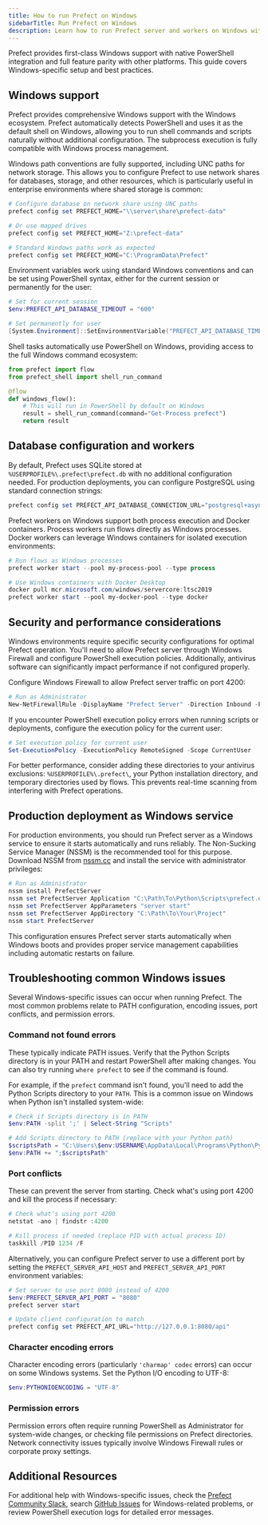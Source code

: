 ```yaml
---
title: How to run Prefect on Windows
sidebarTitle: Run Prefect on Windows
description: Learn how to run Prefect server and workers on Windows with PowerShell.
---
```


Prefect provides first-class Windows support with native PowerShell integration and full feature parity with other platforms. This guide covers Windows-specific setup and best practices.

## Windows support

Prefect provides comprehensive Windows support with the Windows ecosystem. Prefect automatically detects PowerShell and uses it as the default shell on Windows, allowing you to run shell commands and scripts naturally without additional configuration. The subprocess execution is fully compatible with Windows process management.

Windows path conventions are fully supported, including UNC paths for network storage. This allows you to configure Prefect to use network shares for databases, storage, and other resources, which is particularly useful in enterprise environments where shared storage is common:

```powershell
# Configure database on network share using UNC paths
prefect config set PREFECT_HOME="\\server\share\prefect-data"

# Or use mapped drives
prefect config set PREFECT_HOME="Z:\prefect-data"

# Standard Windows paths work as expected
prefect config set PREFECT_HOME="C:\ProgramData\Prefect"
```

Environment variables work using standard Windows conventions and can be set using PowerShell syntax, either for the current session or permanently for the user:

```powershell
# Set for current session
$env:PREFECT_API_DATABASE_TIMEOUT = "600"

# Set permanently for user
[System.Environment]::SetEnvironmentVariable("PREFECT_API_DATABASE_TIMEOUT", "600", "User")
```

Shell tasks automatically use PowerShell on Windows, providing access to the full Windows command ecosystem:

```python
from prefect import flow
from prefect_shell import shell_run_command

@flow
def windows_flow():
    # This will run in PowerShell by default on Windows
    result = shell_run_command(command="Get-Process prefect")
    return result
```

## Database configuration and workers

By default, Prefect uses SQLite stored at `%USERPROFILE%\.prefect\prefect.db` with no additional configuration needed. For production deployments, you can configure PostgreSQL using standard connection strings:

```powershell
prefect config set PREFECT_API_DATABASE_CONNECTION_URL="postgresql+asyncpg://postgres:password@localhost:5432/prefect"
```

Prefect workers on Windows support both process execution and Docker containers. Process workers run flows directly as Windows processes. Docker workers can leverage Windows containers for isolated execution environments:

```powershell
# Run flows as Windows processes
prefect worker start --pool my-process-pool --type process

# Use Windows containers with Docker Desktop
docker pull mcr.microsoft.com/windows/servercore:ltsc2019
prefect worker start --pool my-docker-pool --type docker
```

## Security and performance considerations

Windows environments require specific security configurations for optimal Prefect operation. You'll need to allow Prefect server through Windows Firewall and configure PowerShell execution policies. Additionally, antivirus software can significantly impact performance if not configured properly.

Configure Windows Firewall to allow Prefect server traffic on port 4200:

```powershell
# Run as Administrator
New-NetFirewallRule -DisplayName "Prefect Server" -Direction Inbound -Port 4200 -Protocol TCP -Action Allow
```

If you encounter PowerShell execution policy errors when running scripts or deployments, configure the execution policy for the current user:

```powershell
# Set execution policy for current user
Set-ExecutionPolicy -ExecutionPolicy RemoteSigned -Scope CurrentUser
```

For better performance, consider adding these directories to your antivirus exclusions: `%USERPROFILE%\.prefect\`, your Python installation directory, and temporary directories used by flows. This prevents real-time scanning from interfering with Prefect operations.

## Production deployment as Windows service

For production environments, you should run Prefect server as a Windows service to ensure it starts automatically and runs reliably. The Non-Sucking Service Manager (NSSM) is the recommended tool for this purpose. Download NSSM from [nssm.cc](https://nssm.cc) and install the service with administrator privileges:

```powershell
# Run as Administrator
nssm install PrefectServer
nssm set PrefectServer Application "C:\Path\To\Python\Scripts\prefect.exe"
nssm set PrefectServer AppParameters "server start"
nssm set PrefectServer AppDirectory "C:\Path\To\Your\Project"
nssm start PrefectServer
```

This configuration ensures Prefect server starts automatically when Windows boots and provides proper service management capabilities including automatic restarts on failure.

## Troubleshooting common Windows issues

Several Windows-specific issues can occur when running Prefect. The most common problems relate to PATH configuration, encoding issues, port conflicts, and permission errors.

### Command not found errors

These typically indicate PATH issues. Verify that the Python Scripts directory is in your PATH and restart PowerShell after making changes. You can also try running `where prefect` to see if the command is found.

For example, if the `prefect` command isn't found, you'll need to add the Python Scripts directory to your `PATH`. This is a common issue on Windows when Python isn't installed system-wide:

```powershell
# Check if Scripts directory is in PATH
$env:PATH -split ';' | Select-String "Scripts"

# Add Scripts directory to PATH (replace with your Python path)
$scriptsPath = "C:\Users\$env:USERNAME\AppData\Local\Programs\Python\Python39\Scripts"
$env:PATH += ";$scriptsPath"
```

### Port conflicts 

These can prevent the server from starting. Check what's using port 4200 and kill the process if necessary:
```powershell
# Check what's using port 4200
netstat -ano | findstr :4200

# Kill process if needed (replace PID with actual process ID)
taskkill /PID 1234 /F
```

Alternatively, you can configure Prefect server to use a different port by setting the `PREFECT_SERVER_API_HOST` and `PREFECT_SERVER_API_PORT` environment variables:
```powershell
# Set server to use port 8080 instead of 4200
$env:PREFECT_SERVER_API_PORT = "8080"
prefect server start

# Update client configuration to match
prefect config set PREFECT_API_URL="http://127.0.0.1:8080/api"
```

### Character encoding errors

Character encoding errors (particularly `'charmap' codec` errors) can occur on some Windows systems. Set the Python I/O encoding to UTF-8:
```powershell
$env:PYTHONIOENCODING = "UTF-8"
```

### Permission errors 

Permission errors often require running PowerShell as Administrator for system-wide changes, or checking file permissions on Prefect directories. Network connectivity issues typically involve Windows Firewall rules or corporate proxy settings.


## Additional Resources

For additional help with Windows-specific issues, check the [Prefect Community Slack](https://prefect.io/slack), search [GitHub Issues](https://github.com/PrefectHQ/prefect/issues) for Windows-related problems, or review PowerShell execution logs for detailed error messages.
